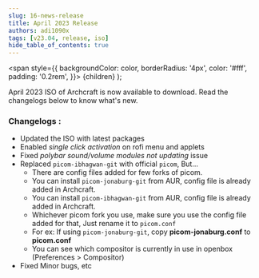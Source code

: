 ```yaml
---
slug: 16-news-release
title: April 2023 Release
authors: adi1090x
tags: [v23.04, release, iso]
hide_table_of_contents: true
---
```


<!-- Badges -->
  <span
    style={{
      backgroundColor: color,
      borderRadius: '4px',
      color: '#fff',
      padding: '0.2rem',
    }}>
    {children}
  </span>
);

April 2023 ISO of Archcraft is now available to download. Read the changelogs below to know what's new.

<!--truncate-->

### Changelogs :
- Updated the ISO with latest packages
- Enabled _single click activation_ on rofi menu and applets
- Fixed _polybar sound/volume modules not updating_ issue
- Replaced `picom-ibhagwan-git` with official `picom`, But...
  - There are config files added for few forks of picom.
  - You can install `picom-jonaburg-git` from AUR, config file is already added in Archcraft.
  - You can install `picom-ibhagwan-git` from AUR, config file is already added in Archcraft.
  - Whichever picom fork you use, make sure you use the config file added for that, Just rename it to `picom.conf`
  - For ex: If using `picom-jonaburg-git`, copy **picom-jonaburg.conf** to **picom.conf**
  - You can see which compositor is currently in use in openbox (Preferences > Compositor)
- Fixed Minor bugs, etc
